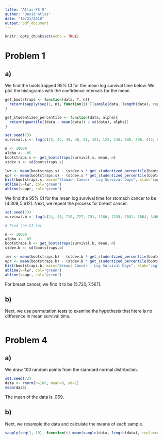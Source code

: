 ```yaml
---
title: "Atlas-PS 9"
author: "David Atlas"
date: "10/21/2018"
output: pdf_document
---
```


```r
knitr::opts_chunk$set(echo = TRUE)
```

# Problem 1
## a)
We find the bootstrapped 95\% CI for the mean log survival time below. We plot the histograms with the confidence intervals for the mean.

```r
get_bootstraps <- function(data, T, n){
  return(sapply(seq(1, n), function(i) T(sample(data, length(data), replace=TRUE))))
}

get_studentized_percentile <- function(data, alpha){
  return(quantile((data - mean(data)) / sd(data), alpha))
}

set.seed(73)
survival.s <- log(c(25, 42, 45, 46, 51, 103, 124, 146, 340, 396, 412, 876, 1112))

n <- 10000
alpha <- .05
bootstraps.s <- get_bootstraps(survival.s, mean, n)
stdev.s <- sd(bootstraps.s)

lwr <- mean(bootstraps.s) - (stdev.s * get_studentized_percentile(bootstraps.s, 1 - (alpha / 2)))
upr <- mean(bootstraps.s) - (stdev.s * get_studentized_percentile(bootstraps.s, (alpha / 2)))
hist(bootstraps.s, main="Stomach Cancer - Log Survival Days", xlab="Log Survival Days")
abline(v=lwr, col='green')
abline(v=upr, col='green')
```

We find the 95\% CI for the mean log survival time for stomach cancer to be $[4.309, 5.612]$. Next, 
we repeat the process for breast cancer.

```r
set.seed(73)
survival.b <- log(c(24, 40, 719, 727, 791, 1166, 1235, 1581, 1804, 3460, 3808))

# Find the CI for 

n <- 10000
alpha <- .05
bootstraps.b <- get_bootstraps(survival.b, mean, n)
stdev.b <- sd(bootstraps.b)

lwr <- mean(bootstraps.b) - (stdev.b * get_studentized_percentile(bootstraps.b, 1 - (alpha / 2)))
upr <- mean(bootstraps.b) - (stdev.b * get_studentized_percentile(bootstraps.b, (alpha / 2)))
hist(bootstraps.b, main="Breast Cancer - Log Survival Days", xlab="Log Survival Days")
abline(v=lwr, col='green')
abline(v=upr, col='green')


```

For breast cancer, we find it to be $[5.720, 7.567]$.

## b) 
Next, we use permutation tests to examine the hypothesis that htere is no difference in mean survival time.
```r


```


# Problem 4
## a)
We draw 100 random points from the standard normal distribution.
```r
set.seed(73)
data <- rnorm(n=100, mean=0, sd=1)
mean(data)
```

The mean of the data is .069.

## b) 
Next, we resample the data and calculate the means of each sample.
```r
sapply(seq(1, 10), function(i) mean(sample(data, length(data), replace=TRUE)))
```




